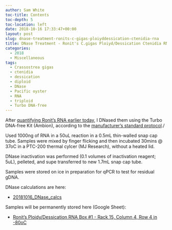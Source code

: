 ```yaml
---
author: Sam White
toc-title: Contents
toc-depth: 5
toc-location: left
date: 2018-10-16 17:33:47+00:00
layout: post
slug: dnase-treatment-ronits-c-gigas-ploiyddessication-ctenidia-rna
title: DNase Treatment - Ronit's C.gigas Ploiyd/Dessication Ctenidia RNA
categories:
  - 2018
  - Miscellaneous
tags:
  - Crassostrea gigas
  - ctenidia
  - dessication
  - diploid
  - DNase
  - Pacific oyster
  - RNA
  - triploid
  - Turbo DNA-free
---
```


After [quantifying Ronit's RNA earlier today](https://robertslab.github.io/sams-notebook/posts/2018/2018-10-16-rna-quantification-ronits-c-gigas-ploidydessication-rna/), I DNased them using the Turbo DNA-free Kit (Ambion), according to the [manufacturer's standard protocol](https://github.com/RobertsLab/resources/blob/master/protocols/Commercial_Protocols/Ambion_Turbo_DNA_Free.pdf)./

Used 1000ng of RNA in a 50uL reaction in a 0.5mL thin-walled snap cap tube. Samples were mixed by finger flicking and then incubated 30mins @ 37oC in a PTC-200 thermal cylcer (MJ Research), without a heated lid.

DNase inactivation was performed (0.1 volumes of inactivation reagent; 5uL), pelleted, and supe transferred to new 1.7mL snap cap tube.

Samples were stored on ice in preparation for qPCR to test for residual gDNA.

DNase calculations are here:





  * [20181016_DNase_calcs](https://docs.google.com/spreadsheets/d/1rgS3MH5QjFYIQL8PpvUf6xo-ZXI8KTX4pm16cb7if4U/edit?usp=sharing)



Samples will be permanently stored here (Google Sheet):



  * [Ronit's Ploidy/Dessication RNA Box #1 - Rack 15, Column 4, Row 4 in -80oC](https://docs.google.com/spreadsheets/d/1Qsvz3QTURlPF_hX05BQxjom3484WuMfqQ1ILl9LEljU/edit?usp=sharing)


